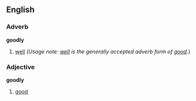 ==English==
===Adverb===
'''goodly'''

#[[well]] (''Usage note: [[well]] is the generally accepted adverb form of [[good]].'')
===Adjective===
'''goodly'''

#[[good]]